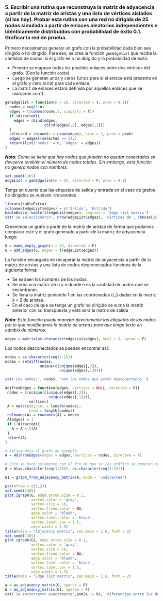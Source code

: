 ### **5. Escribir una rutina que reconstruya la matriz de adyacencia a partir de la matriz de aristas y una lista de vértices aislados (si los hay). Probar esta rutina con una red no dirigida de 25 nodos simulada a partir de enlaces aleatorios independientes e idénticamente distribuidos con probabilidad de éxito 0.1. Graficar la red de prueba.**

Primero necesitamos generar un grafo con la probabilidad dada bien sea dirigido o no dirigido. Para eso, se crea la función `genEdgelist` que recibe la cantidad de nodos, si el grafo es o no dirigido y la probabiidad de éxito:

- Primero se mapean todos los posibles enlaces entre dos vértices del grafo. (Con la función `combn`)
- Luego se generan unos y ceros (Unos para si el enlace está presente en el grafo y cero si no) para cada enlace.
- La matriz de enlaces estará definida por aquellos enlaces que se marcaron con 1.

```r
genEdgelist = function(n = 10, directed = T, prob = 0.1){
  nodes = seq(1:n)
  edges = t(combn(nodes,2, simplify = T))
  if (directed){
    edges = rbind(edges,
                  cbind(edges[,2], edges[,1]))
  }
  selected = rbinom(n = nrow(edges), size = 1, prob = prob)
  edges = edges[(selected == 1),]
  return(list('nodes' = n, 'edges' = edges))
}
```

***Nota:** Como se tiene que hay nodos que pueden no quedar conectados se devuelve también el número de nodos totales. Sin embargo, esta función no genera nodos con nombres.*

```r
set.seed(1305)
edgeList = genEdgelist(n = 25, directed = F, prob = 0.1)
```

Tenga en cuenta que las etiquetas de salida y entrada en el caso de grafos no dirigidos se vuelven irrelevantes

```r
library(kableExtra)
colnames(edgeList$edges) = c('Salida', 'Entrada')
kableExtra::kable(t(edgeList$edges), caption = 'Edge list matrix')
cat('Se seleccionaron', nrow(edgeList$edges), 'vértices de', choose(25,2), 'vértices posibles.')
```


Crearemos un grafo a partir de la matriz de aristas de forma que podamos comparar este y el grafo generado a partir de la matriz de adyacencia luego: 

```r
G = make_empty_graph(n = 25, directed = F)
G = add_edges(G, edges = t(edgeList$edges))
```

La función encargada de recuperar la matriz de adyacencia a partir de la matriz de aristas y una lista de nodos desconectados funciona de la siguiente forma: 

- Se extraen los nombres de los nodos.
- Se crea una matriz de $n \times n$ donde $n$ es la cantidad de nodos que se encontraron.
- Se llena la matriz poniendo 1 en las coordenadas $(i, j)$ dadas en la matriz $k \times 2$ de aristas.
- En el caso de que se tenga un grafo no dirigido se suma la matriz anterior con su transpuesta y esta será la matriz de salida

***Nota:** Esta función puede manejar directamente las etiquetas de los nodos por lo que modificamos la matriz de aristas para que tenga texto en cambio de números.*

```r
edges = matrix(as.character(edgeList$edges), ncol = 2, byrow = F)
```

Los nodos desconectados se pueden encontrar así:
```r
nodes = as.character(seq(1:25))
nodes = setdiff(nodes, 
                unique(c(unique(edges[,2]),
                         unique(edges[,1]))))
```

```r
cat('Los nodos:', nodes, 'son los nodos que están desconectados.')
```

```r
AdjFromEdges = function(edges, vertices = NULL, directed = F){
 nodes = c(unique(c(unique(edges[,2]),
                    unique(edges[,1]))),
           vertices) 
 A = matrix(0,ncol = length(nodes), 
           nrow = length(nodes))
 colnames(A) = rownames(A) = nodes
 A[edges] = 1
 if (!directed){
   A = A + t(A)
 }
 return(A)
}

# Aplicandolo al grafo de ejemplo:
A = AdjFromEdges(edges = edges, vertices = nodes, directed = F)
```


```r
# Esto se hace solamente con el fin de que se los gráfico se generen con el mismo layout
A = A[as.character(seq(1:25)), as.character(seq(1:25))]
```

```r
G1 = graph_from_adjacency_matrix(A, mode = 'undirected')
```

```r
par(mfrow = c(1,2))
set.seed(1305)
plot.igraph(G, edge.arrow.size = 0.1,
            vertex.color = 'gray', 
            vertex.size = 18,
            vertex.frame.color = NA, 
            edge.color = 'black',
            vertex.label.color = 'black', 
            vertex.label.cex = 1.5,
            edge.width = 1.5)
title(main = "Adjacency matrix", cex.main = 1.6, font = 2)
set.seed(1305)
plot.igraph(G1, edge.arrow.size = 0.1,
            vertex.color = 'gray', 
            vertex.size = 18,
            vertex.frame.color = NA, 
            edge.color = 'black',
            vertex.label.color = 'black', 
            vertex.label.cex = 1.5,
            edge.width = 1.5)
title(main = "Edge list matrix", cex.main = 1.6, font = 2)

a = as_adjacency_matrix(G, sparse = F)
b = as_adjacency_matrix(G1, sparse = F)
cat('Se encontraron exactamente',sum(a != b), 'diferencias entre los dos grafos.')
```